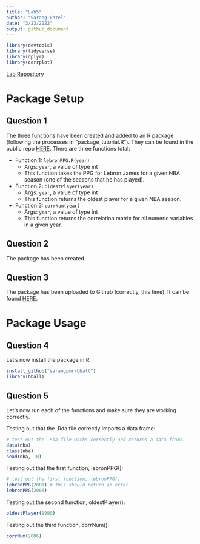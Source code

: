 ```yaml
---
title: "Lab5"
author: "Sarang Patel"
date: "3/23/2022"
output: github_document
---
```


```r
library(devtools)
library(tidyverse)
library(dplyr)
library(corrplot)
```


[Lab Repository](https://github.com/sarangpmr/bball/)

# Package Setup
## Question 1

The three functions have been created and added to an R package (following the processes in "package_tutorial.R").
They can be found in the public repo [HERE](https://github.com/sarangpmr/bball/tree/main/R).
There are three functions total:

* Function 1: `lebronPPG.R(year)`
    + Args: `year`, a value of type int
    + This function takes the PPG for Lebron James for a given NBA season (one of the seasons that he has played).
* Function 2: `oldestPlayer(year)`
    + Args: `year`, a value of type int
    + This function returns the oldest player for a given NBA season.
* Function 3: `corrNum(year)`
    + Args: `year`, a value of type int
    + This function returns the correlation matrix for all numeric variables in a given year.

## Question 2

The package has been created.

## Question 3

The package has been uploaded to Github (correctly, this time). It can be found [HERE](https://github.com/sarangpmr/bball/).

# Package Usage
## Question 4
Let's now install the package in R. 
```r
install_github("sarangpmr/bball")
library(bball)
```

## Question 5
Let's now run each of the functions and make sure they are working correctly.

Testing out that the .Rda file correctly imports a data frame:
```r
# test out the .Rda file works correctly and returns a data frame.
data(nba)
class(nba)
head(nba, 10)
```

Testing out that the first function, lebronPPG():
```r
# test out the first function, lebronPPG()
lebronPPG(2001) # this should return an error
lebronPPG(2006)
```

Testing out the second function, oldestPlayer():
```r
oldestPlayer(1990)
```

Testing out the third function, corrNum():
```r
corrNum(2006)
```


